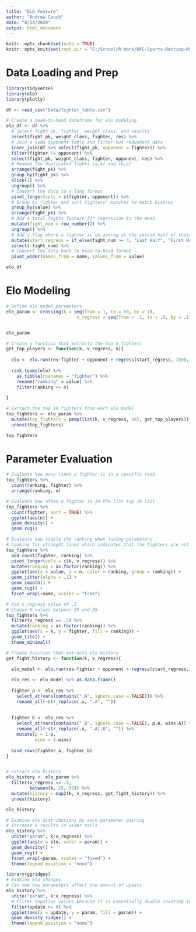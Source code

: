 ```yaml
---
title: "ELO Feature"
author: "Andrew Couch"
date: "8/24/2020"
output: html_document
---
```


```r
knitr::opts_chunk$set(echo = TRUE)
knitr::opts_knit$set(root.dir = "E:/School/R Work/UFC-Sports-Betting-Model")
```
# Data Loading and Prep
```r
library(tidyverse)
library(elo)
library(plotly)

df <- read_csv("Data/fighter_table.csv")

```

```r
# Create a head-to-head dataframe for elo modeling
elo_df <- df %>% 
  # Select fight pk, fighter, weight class, and results
  select(fight_pk, weight_class, fighter, res) %>% 
  # Join a sudo opponent table and filter out redundant data 
  inner_join(df %>% select(fight_pk, opponent = fighter)) %>% 
  filter(fighter != opponent) %>% 
  select(fight_pk, weight_class, fighter, opponent, res) %>% 
  # Remove the duplicated fights (a,b) and (b,a)
  arrange(fight_pk) %>% 
  group_by(fight_pk) %>% 
  slice(1) %>% 
  ungroup() %>% 
  # Convert the data to a long format
  pivot_longer(cols = c(fighter, opponent)) %>% 
  # Group by fighter and sort fighters' matches to match histroy 
  group_by(value) %>% 
  arrange(fight_pk) %>% 
  # Add a total fights feature for regression to the mean
  mutate(fight_num = row_number()) %>% 
  ungroup() %>% 
  # Add a flag where a fighter is on averag at the second half of their career
  mutate(start_regress = if_else(fight_num >= 4, "Last Half", "First Half")) %>% 
  select(-fight_num) %>% 
  # Convert the data back to head-to-head format
  pivot_wider(names_from = name, values_from = value)

elo_df
```
# Elo Modeling
```r
# Define elo model parameters 
elo_param <- crossing(k = seq(from = 1, to = 50, by = 1),
                           v_regress = seq(from = .1, to = .9, by = .1))


elo_param
```



```r
# Create a function that extracts the top n fighters 
get_top_players <- function(k, v_regress, n){
  
  elo <- elo.run(res~fighter + opponent + regress(start_regress, 1500, v_regress), data = elo_df, k = k)
  
  rank.teams(elo) %>% 
    as_tibble(rownames = "fighter") %>% 
    rename("ranking" = value) %>% 
    filter(ranking <= n)
  
}

# Extract the top 10 fighters from each elo model
top_fighters <- elo_param %>% 
  mutate(top_fighters = pmap(list(k, v_regress, 10), get_top_players)) %>% 
  unnest(top_fighters)

top_fighters
```

# Parameter Evaluation 

```r
# Evaluate how many times a fighter is in a specific rank
top_fighters %>% 
  count(ranking, fighter) %>% 
  arrange(ranking, n)
```


```r
# Evaluate how often a fighter is in the list top 10 list 
top_fighters %>% 
  count(fighter, sort = TRUE) %>% 
  ggplot(aes(n)) + 
  geom_density() + 
  geom_rug()
```
```r
# Evaluate how stable the ranking when tuning parameters 
# Looking for straight lines which indicates that the fighters are not changing rankings
top_fighters %>% 
  add_count(fighter, ranking) %>% 
  pivot_longer(cols = c(k, v_regress)) %>% 
  mutate(ranking = as.factor(ranking)) %>% 
  ggplot(aes(x = value, y = n, color = ranking, group = ranking)) + 
  geom_jitter(alpha = .1) +
  geom_smooth() + 
  geom_rug() + 
  facet_wrap(~name, scales = "free")
```

```r
# Use v_regress value of .5
# Choose K values between 25 and 35
top_fighters %>% 
  filter(v_regress == .5) %>% 
  mutate(ranking = as.factor(ranking)) %>% 
  ggplot(aes(x = k, y = fighter, fill = ranking)) + 
  geom_tile() + 
  theme_minimal()
```



```r
# Create function that extracts elo history
get_fight_history <- function(k, v_regress){
  
  elo_model <- elo.run(res~fighter + opponent + regress(start_regress, 1500, v_regress), data = elo_df, k = k)

  elo_res <- elo_model %>% as.data.frame() 
  
  fighter_a <- elo_res %>% 
    select_at(vars(contains(".A", ignore.case = FALSE))) %>% 
    rename_all(~str_replace(.x, ".A", "")) 
  
  
  fighter_b <- elo_res %>% 
    select_at(vars(contains(".B", ignore.case = FALSE), p.A, wins.A)) %>% 
    rename_all(~str_replace(.x, ".A|.B", "")) %>% 
    mutate(p = 1-p,
           wins = 1-wins)
  
  bind_rows(fighter_a, fighter_b)
}


# Extract elo history 
elo_history <- elo_param %>% 
  filter(v_regress == .5,
         between(k, 25, 35)) %>% 
  mutate(history = map2(k, v_regress, get_fight_history)) %>% 
  unnest(history)

elo_history
```

```r
# Examine elo distributions by each parameter pairing
# Increase k results in wider tails
elo_history %>% 
  unite("param", k:v_regress) %>% 
  ggplot(aes(x = elo, color = param)) + 
  geom_density() + 
  geom_rug() + 
  facet_wrap(~param, scales = "fixed") + 
  theme(legend.position = "none")
```
```r
library(ggridges)
# Examine elo changes 
# Can see how parameters affect the amount of upsets
elo_history %>% 
  unite("param", k:v_regress) %>% 
  # Filter negative values because it is essentially double counting (wins and loss)
  filter(update >= 0) %>% 
  ggplot(aes(x = update, y = param, fill = param)) + 
  geom_density_ridges() +
  theme(legend.position = "none")
```


